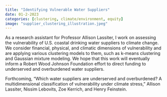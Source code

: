 ```yaml
---
title: "Identifying Vulnerable Water Suppliers"
date: 01-2-2023 
categories: [clustering, climate/environment, equity]
image: "supplier_clustering_illustration.jpeg"
---
```

  
As a research assistant for Professor Allison Lassiter, I work on assessing the vulnerability of U.S. coastal drinking water suppliers to climate change. We consider financial, physical, and climatic dimensions of vulnerability and are applying various clustering models to them, such as k-means clustering and Gaussian mixture modeling. We hope that this work will eventually inform a Robert Wood Johnson Foundation effort to direct funding to underserved and overburdened water suppliers.

Forthcoming, “Which water suppliers are underserved and overburdened? A multidimensional classification of
vulnerability under climate stress,” Allison Lassiter, Nissim Lebovits, Zoe Kerrich, and Henry Feinstein.
